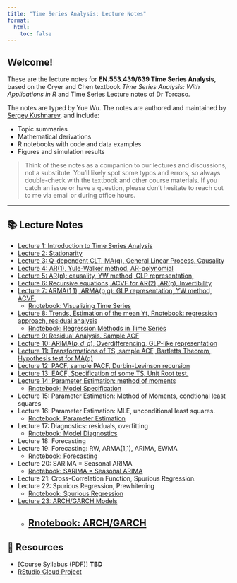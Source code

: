```yaml
---
title: "Time Series Analysis: Lecture Notes"
format:
  html:
    toc: false
---
```


## Welcome!

These are the lecture notes for **EN.553.439/639 Time Series Analysis**, based on the Cryer and Chen textbook *Time Series Analysis: With Applications in R* and Time Series Lecture notes of Dr Torcaso.

The notes are typed by Yue Wu. The notes are authored and maintained by [Sergey Kushnarev](about.qmd), and include:

- Topic summaries
- Mathematical derivations
- R notebooks with code and data examples
- Figures and simulation results

> Think of these notes as a companion to our lectures and discussions, not a substitute. You'll likely spot some typos and errors, so always double-check with the textbook and other course materials. If you catch an issue or have a question, please don't hesitate to reach out to me via email or during office hours.

---

## 📚 Lecture Notes

- [Lecture 1: Introduction to Time Series Analysis](TSA-Lecture01.qmd)
- [Lecture 2: Stationarity](TSA-Lecture02.qmd)
- [Lecture 3: Q-dependent CLT. MA(q), General Linear Process. Causality](TSA-Lecture03.qmd)
- [Lecture 4: AR(1), Yule-Walker method, AR-polynomial](TSA-Lecture04.qmd)
- [Lecture 5: AR(p): causality, YW method, GLP representation, ](TSA-Lecture05.qmd)
- [Lecture 6: Recursive equations, ACVF for AR(2), AR(p), Invertibility](TSA-Lecture06.qmd)
- [Lecture 7: ARMA(1,1), ARMA(p,q): GLP representation, YW method, ACVF.](TSA-Lecture07.qmd)
  - [Rnotebook: Visualizing Time Series](TSA-Lecture07-plots.qmd)
- [Lecture 8: Trends, Estimation of the mean Yt, Rnotebook: regression approach, residual analysis](TSA-Lecture08.qmd)
  - [Rnotebook: Regression Methods in Time Series](TSA-Lecture08-regression-methods.qmd)
- [Lecture 9: Residual Analysis. Sample ACF](TSA-Lecture09.qmd)
- [Lecture 10: ARIMA($p,d,q$), Overdifferencing, GLP-like representation](TSA-Lecture10.qmd)
- [Lecture 11: Transformations of TS, sample ACF, Bartletts Theorem, Hypothesis test for MA(q)](TSA-Lecture11.qmd)
- [Lecture 12: PACF, sample PACF, Durbin-Levinson recursion](TSA-Lecture12.qmd)
- [Lecture 13: EACF, Specification of some TS, Unit Root test.](TSA-Lecture13.qmd)
- [Lecture 14: Parameter Estimation: method of moments](TSA-Lecture14.qmd)
  - [Rnotebook: Model Specification](TSA-Lecture14-model-specification.qmd)
- Lecture 15: Parameter Estimation: Method of Moments, condtional least squares
- Lecture 16: Parameter Estimation: MLE, unconditional least squares.
  - [Rnotebook: Parameter Estimation](TSA-Lecture16-parameter-estimation.qmd)
- Lecture 17: Diagnostics: residuals, overfitting
  - [Rnotebook: Model Diagnostics](TSA-Lecture17-model-diagnostics.qmd)
- Lecture 18: Forecasting
- Lecture 19: Forecasting: RW, ARMA(1,1), ARIMA, EWMA
  - [Rnotebook: Forecasting](TSA-Lecture19-forecasting.qmd)
- Lecture 20: SARIMA = Seasonal ARIMA
  - [Rnotebook: SARIMA = Seasonal ARIMA](TSA-Lecture20-sarima.qmd)
- Lecture 21: Cross-Correlation Function, Spurious Regression.
- Lecture 22: Spurious Regression, Prewhitening
  - [Rnotebook: Spurious Regression](TSA-Lecture22-spurious.qmd)
- [Lecture 23: ARCH/GARCH Models](TSA-Lecture23.qmd)
  - [Rnotebook: ARCH/GARCH](TSA-Lecture23-arch-garch.qmd)
---

## 🔗 Resources

- [Course Syllabus (PDF)] **TBD**
- [RStudio Cloud Project](https://posit.cloud/)


